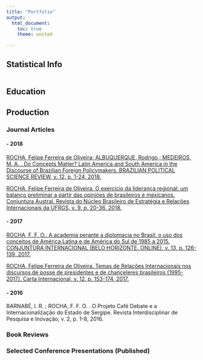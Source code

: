 ```yaml
---
title: "Portfolio"
output:
  html_document:
    toc: true
    theme: united
    
---
```


## Statistical Info

```r


```


## Education

## Production 

### Journal Articles

#### - 2018 

[ROCHA, Felipe Ferreira de Oliveira; ALBUQUERQUE, Rodrigo ; MEDEIROS, M. A. . Do Concepts Matter? Latin America and South America in the Discourse of Brazilian Foreign Policymakers. BRAZILIAN POLITICAL SCIENCE REVIEW, v. 12, p. 1-24, 2018.](https://doi.org/10.1590/1981-3821201800030006)

[ROCHA, Felipe Ferreira de Oliveira. O exercício da liderança regional: um balanço preliminar a partir das opiniões de brasileiros e mexicanos. Conjuntura Austral. Revista do Núcleo Brasileiro de Estratégia e Relações Internacionais da UFRGS, v. 9, p. 20-36, 2018.](https://doi.org/10.22456/2178-8839.83922)

#### - 2017

[ROCHA, F. F. O.. A academia perante a diplomacia no Brasil: o uso dos conceitos de América Latina e de América do Sul de 1985 a 2015. CONJUNTURA INTERNACIONAL (BELO HORIZONTE. ONLINE), v. 13, p. 126-139, 2017.](https://doi.org/10.5752/P.1809-6182.2016v13n3p126)

[ROCHA, Felipe Ferreira de Oliveira. Temas de Relações Internacionais nos discursos de posse de presidentes e de chanceleres brasileiros (1995-2017). Carta Internacional, v. 12, p. 153-174, 2017.](https://doi.org/10.21530/ci.v12n3.2017.707)

#### - 2016

BARNABÉ, I. R. ; ROCHA, F. F. O. . O Projeto Café Debate e a Internacionalização do Estado de Sergipe. Revista Interdisciplinar de Pesquisa e Inovação, v. 2, p. 1-8, 2016.


### Book Reviews


### Selected Conference Presentations (Published)

